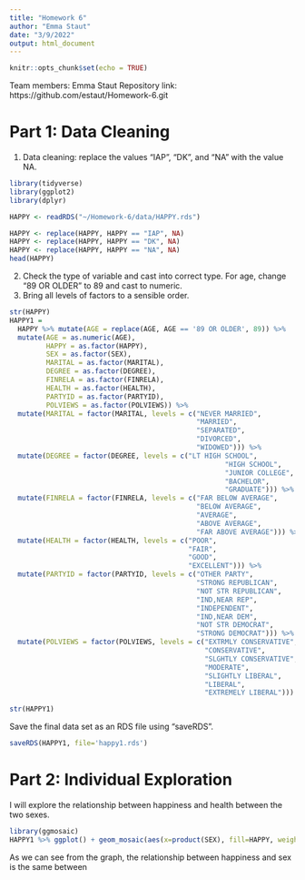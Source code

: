 ```yaml
---
title: "Homework 6"
author: "Emma Staut"
date: "3/9/2022"
output: html_document
---
```


```r
knitr::opts_chunk$set(echo = TRUE)
```

Team members: Emma Staut
Repository link: https://github.com/estaut/Homework-6.git

# Part 1: Data Cleaning

1. Data cleaning: replace the values "IAP", "DK", and "NA" with the value NA.
```r
library(tidyverse)
library(ggplot2)
library(dplyr)

HAPPY <- readRDS("~/Homework-6/data/HAPPY.rds")

HAPPY <- replace(HAPPY, HAPPY == "IAP", NA)
HAPPY <- replace(HAPPY, HAPPY == "DK", NA)
HAPPY <- replace(HAPPY, HAPPY == "NA", NA)
head(HAPPY)
```

2. Check the type of variable and cast into correct type. For age, change "89 OR OLDER" to 89 and cast to numeric.
3. Bring all levels of factors to a sensible order.
```r
str(HAPPY)
HAPPY1 =
  HAPPY %>% mutate(AGE = replace(AGE, AGE == '89 OR OLDER', 89)) %>%
  mutate(AGE = as.numeric(AGE),
         HAPPY = as.factor(HAPPY),
         SEX = as.factor(SEX), 
         MARITAL = as.factor(MARITAL),
         DEGREE = as.factor(DEGREE),
         FINRELA = as.factor(FINRELA),
         HEALTH = as.factor(HEALTH),
         PARTYID = as.factor(PARTYID),
         POLVIEWS = as.factor(POLVIEWS)) %>% 
  mutate(MARITAL = factor(MARITAL, levels = c("NEVER MARRIED",
                                              "MARRIED",
                                              "SEPARATED",
                                              "DIVORCED",
                                              "WIDOWED"))) %>%
  mutate(DEGREE = factor(DEGREE, levels = c("LT HIGH SCHOOL",
                                                     "HIGH SCHOOL",
                                                     "JUNIOR COLLEGE",
                                                     "BACHELOR",
                                                     "GRADUATE"))) %>%
  mutate(FINRELA = factor(FINRELA, levels = c("FAR BELOW AVERAGE",
                                              "BELOW AVERAGE",
                                              "AVERAGE",
                                              "ABOVE AVERAGE",
                                              "FAR ABOVE AVERAGE"))) %>%
  mutate(HEALTH = factor(HEALTH, levels = c("POOR",
                                            "FAIR",
                                            "GOOD",
                                            "EXCELLENT"))) %>%
  mutate(PARTYID = factor(PARTYID, levels = c("OTHER PARTY",
                                              "STRONG REPUBLICAN",
                                              "NOT STR REPUBLICAN",
                                              "IND,NEAR REP",
                                              "INDEPENDENT",
                                              "IND,NEAR DEM",
                                              "NOT STR DEMOCRAT",
                                              "STRONG DEMOCRAT"))) %>%
  mutate(POLVIEWS = factor(POLVIEWS, levels = c("EXTRMLY CONSERVATIVE",
                                                "CONSERVATIVE",
                                                "SLGHTLY CONSERVATIVE",
                                                "MODERATE",
                                                "SLIGHTLY LIBERAL",
                                                "LIBERAL",
                                                "EXTREMELY LIBERAL")))

str(HAPPY1)
```
Save the final data set as an RDS file using "saveRDS".
```r
saveRDS(HAPPY1, file='happy1.rds')
```

# Part 2: Individual Exploration

I will explore the relationship between happiness and health between the two sexes.
```r
library(ggmosaic)
HAPPY1 %>% ggplot() + geom_mosaic(aes(x=product(SEX), fill=HAPPY, weight=1)) + facet_grid(~HEALTH)
```
As we can see from the graph, the relationship between happiness and sex is the same between 